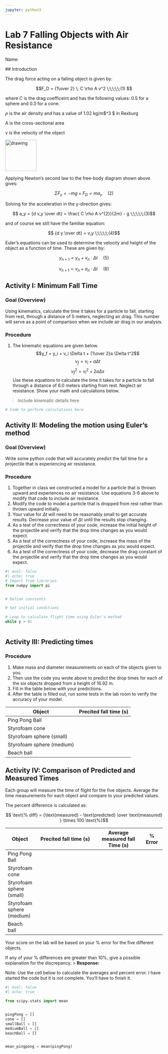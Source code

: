 ```yaml
---
jupyter: python3
---
```



# Lab 7 Falling Objects with Air Resistance {-}


Name:
    
    
   ## Introduction

The drag force acting on a falling object is given by:

$$F_D =  {1\over 2} \; C \rho A v^2 \;\;\;\;\;(1) $$  

where $C$ is the drag coefficeint and has the following values:
       0.5 for a sphere and 0.3 for a cone.
       
$\rho$ is the air density and has a value of 1.02  kg/m$^3 $ in Rexburg

A is the cross-sectional area

v is the velocity of the object

<img src="https://github.com/lancejnelson/PH121/raw/gh-pages/files/numericalHW/fbd.png" alt="drawing" width="100px"/>

Applying Newton's second law to the free-body diagram shown above gives:

$$ \Sigma F_{y} = -mg + F_{D} = ma_{y} \;\;\;\;\;(2) $$


Solving for the acceleration in the y-direction gives:

$$ a_y = {d v_y \over dt} = \frac{ C \rho A v^{2}}{2m} - g \;\;\;\;\;(3)$$

and of course we still have the familiar equation:

$$ {d y \over dt} = v_y \;\;\;\;\;(4)$$

Euler's equations can be used to determine the velocity and height of the object as a function of time. These are given by:

$$ y_{n+1} = y_{n} + v_{n} \cdot \Delta t \;\;\;\;\;(5)$$

$$ v_{n+1} = v_{n} + a_{n} \cdot \Delta t \;\;\;\;\;(6)$$


## Activity I: Minimum Fall Time

### Goal (Overview)
Using kinematics, calculate the time it takes for a particle to fall, starting from rest, through a distance of $5$ meters, neglecting air drag. This number will serve as a point of comparison when we include air drag in our analysis.


### Procedure
1. The kinematic equations are given below.
$$y_f = y_i + v_i \Delta t + {1\over 2}a \Delta t^2$$  $$v_f = v_i + a \Delta t$$  $$v_f^2 = v_i^2 + 2 a \Delta x$$ 
Use these equations to calculate the time it takes for a particle to fall through a distance of $6.0$ meters starting from rest. Neglect air resistance.  Show your math and calculations below.

> Include kinematic details here

```python
# Code to perform calculations here
```

## Activity II: Modeling the motion using Euler's method

### Goal (Overview)
Write some python code that will accurately predict the fall time for a projectile that is experiencing air resistance.  

### Procedure
1. Together in class we constructed a model for a particle that is thrown upward and experiences no air resistance.  Use equations 3-6 above to modify that code to include air resistance.
2. Modify the code to model a particle that is dropped from rest rather than thrown upward initially.
3. Your value for $\Delta t$ will need to be reasonably small to get accurate results.  Decrease your value of $\Delta t$ until the results stop changing.
4. As a test of the correctness of your code, increase the initial height of the projectile and verify that the drop time changes as you would expect. 
5. As a test of the correctness of your code, increase the mass of the projectile and verify that the drop time changes as you would expect.
6. As a test of the correctness of your code, decrease the drag constant of the projectile and verify that the drop time changes as you would expect. 


```python
#| eval: false
#| echo: true
# Import from libraries
from numpy import pi


# Define constants

# Set initial conditions

# Loop to calculate flight time using Euler's method
while y > 0:
    
```

## Activity III: Predicting times

### Procedure
1. Make mass and diameter measurements on each of the objects given to you. 
2. Then use the code you wrote above to  predict the drop times for each of the six objects dropped from a height of 16.92 m.
3. Fill in the table below with your predictions. 
4. After the table is filled out, run some tests in the lab room to verify the accuracy of your model.

|Object | Precited fall time (s)|
|-------|-----------------------|
|Ping Pong Ball |               |
|Styrofoam cone |               |
|Styrofoam sphere (small) |               |
|Styrofoam sphere (medium) |               |
|Beach ball |               |




## Activity IV: Comparison of Predicted and Measured Times
Each group will measure the time of flight for the five objects. Average the time measurements for each object and compare to your predicted values. 

The percent difference is calculated as:

$$ \text{% diff} = {\text{measured} - \text{predicted} \over \text{measured} } \times 100 \text{%}$$

|Object | Precited fall time (s)|  Average measured fall Time (s)| % Error|
|-------|-----------------------|-----------------|--------|
|Ping Pong Ball |               | | |
|Styrofoam cone |               | | |
|Styrofoam sphere (small) |               | | |
|Styrofoam sphere (medium) |               | | |
|Beach ball |               | | |


Your score on the lab will be based on your % error for the five different objects.


If any of your % differences are greater than 10%, give a possible explanation for the discrepancy.
> **Response:**


Note: Use the cell below to calculate the averages and percent error. I have started the code but it is not complete. You'll have to finish it.

```python
#| eval: false
#| echo: true

from scipy.stats import mean


pingPong = []  
cone = []
smallBall = []
mediumBall = []
beachBall = []


mean_pingpong = mean(pingPong)
```

